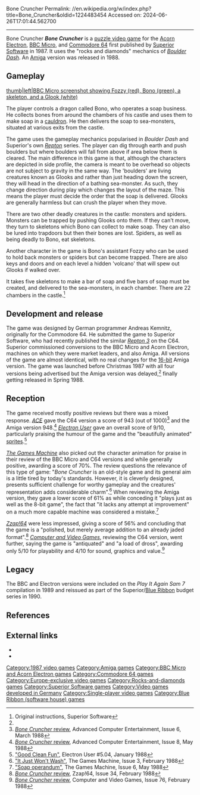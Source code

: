 Bone Cruncher
Permalink: //en.wikipedia.org/w/index.php?title=Bone_Cruncher&oldid=1224483454
Accessed on: 2024-06-26T17:01:44.562700



------
Bone Cruncher
{{Infobox video game
| title = Bone Cruncher
| image = Bonecruncher.jpg
| caption =
| developer = Andreas Kemnitz
| publisher = [[Superior Software]]
| designer = Andreas Kemnitz
| released = '''1987:''' BBC, Electron, C64<br>'''1988:''' Amiga
| genre = [[Puzzle video game|Puzzle]]
| modes = [[Single-player video game|Single-player]]
| platforms = [[Acorn Electron]], [[BBC Micro]], [[Commodore 64]], [[Amiga]]
}}
'''''Bone Cruncher''''' is a [[puzzle video game]] for the [[Acorn Electron]], [[BBC Micro]], and [[Commodore 64]] first published by [[Superior Software]] in 1987. It uses the "rocks and diamonds" mechanics of ''[[Boulder Dash (video game)|Boulder Dash]]''. An [[Amiga]] version was released in 1988.

==Gameplay==
[[image:Bonecruncher in-game screen (BBC).png|thumb|left|BBC Micro screenshot showing Fozzy (red), Bono (green), a skeleton, and a Glook (white)]]

The player controls a dragon called Bono, who operates a soap business. He collects bones from around the chambers of his castle and uses them to make soap in a [[cauldron]]. He then delivers the soap to sea-monsters, situated at various exits from the castle.

The game uses the gameplay mechanics popularised in ''Boulder Dash'' and Superior's own ''[[Repton (computer game)|Repton]]'' series. The player can dig through earth and push boulders but where boulders will fall from above if area below them is cleared. The main difference in this game is that, although the characters are depicted in side profile, the camera is meant to be overhead so objects are not subject to gravity in the same way. The 'boulders' are living creatures known as Glooks and rather than just heading down the screen, they will head in the direction of a bathing sea-monster. As such, they change direction during play which changes the layout of the maze. This means the player must decide the order that the soap is delivered. Glooks are generally harmless but can crush the player when they move.

There are two other deadly creatures in the castle: monsters and spiders. Monsters can be trapped by pushing Glooks onto them. If they can't move, they turn to skeletons which Bono can collect to make soap. They can also be lured into trapdoors but then their bones are lost. Spiders, as well as being deadly to Bono, eat skeletons.

Another character in the game is Bono's assistant Fozzy who can be used to hold back monsters or spiders but can become trapped. There are also keys and doors and on each level a hidden 'volcano' that will spew out Glooks if walked over.

It takes five skeletons to make a bar of soap and five bars of soap must be created, and delivered to the sea-monsters, in each chamber. There are 22 chambers in the castle.<ref>Original instructions, Superior Software</ref>

==Development and release==
The game was designed by German programmer Andreas Kemnitz, originally for the Commodore 64. He submitted the game to Superior Software, who had recently published the similar ''[[Repton 3]]'' on the C64. Superior commissioned conversions to the BBC Micro and Acorn Electron, machines on which they were market leaders, and also Amiga. All versions of the game are almost identical, with no real changes for the [[16-bit]] Amiga version. The game was launched before Christmas 1987 with all four versions being advertised but the Amiga version was delayed,<ref name="games machine"/> finally getting released in Spring 1988.

==Reception==
The game received mostly positive reviews but there was a mixed response. ''[[ACE (games magazine)|ACE]]'' gave the C64 version a score of 943 (out of 1000)<ref name="ACE C64">[http://amr.abime.net/review_42622 ''Bone Cruncher'' review], Advanced Computer Entertainment, Issue 6, March 1988</ref> and the Amiga version 948.<ref name="ACE Amiga">[http://amr.abime.net/review_42527 ''Bone Cruncher'' review], Advanced Computer Entertainment, Issue 8, May 1988</ref> ''[[Electron User]]'' gave an overall score of 9/10, particularly praising the humour of the game and the "beautifully animated" [[Sprite (computer graphics)|sprites]].<ref name="electron user">[http://8bs.com/elecgame/bonecruncher.htm "Good Clean Fun"], Electron User #5.04, January 1988</ref>

''[[The Games Machine]]'' also picked out the character animation for praise in their review of the BBC Micro and C64 versions and while generally positive, awarding a score of 70%. The review questions the relevance of this type of game: "''Bone Cruncher'' is an old-style game and its general aim is a little tired by today's standards. However, it is cleverly designed, presents sufficient challenge for worthy gameplay and the creatures' representation adds considerable charm".<ref name="games machine">[http://amr.abime.net/review_42884 "It Just Won't Wash"], The Games Machine, Issue 3, February 1988</ref> When reviewing the Amiga version, they gave a lower score of 61% as while conceding it "plays just as well as the 8-bit game", the fact that "it lacks any attempt at improvement" on a much more capable machine was considered a mistake.<ref name="games machine 2">[http://amr.abime.net/review_43152 "Soap operandum"], The Games Machine, Issue 6, May 1988</ref>

''[[Zzap!64]]'' were less impressed, giving a score of 56% and concluding that the game is a "polished, but merely average addition to an already jaded format".<ref name="zzap">[http://www.zzap64.co.uk/cgi-bin/displaypage.pl?issue=034&amp;page=025&amp;thumbstart=0&amp;magazine=zzap&amp;check=1 ''Bone Cruncher'' review], Zzap!64, Issue 34, February 1988</ref> ''[[Computer and Video Games]]'', reviewing the C64 version, went further, saying the game is "antiquated" and "a load of dross", awarding only 5/10 for playability and 4/10 for sound, graphics and value.<ref name="cvg">[http://amr.abime.net/review_34380 ''Bone Cruncher'' review], Computer and Video Games, Issue 76, February 1988</ref>

==Legacy==
The BBC and Electron versions were included on the ''Play It Again Sam 7'' compilation in 1989 and reissued as part of the Superior/[[Blue Ribbon (software house)|Blue Ribbon]] budget series in 1990.

==References==
{{reflist}}

==External links==
* {{Lemon64 game|id=339|name=Bone Cruncher}}
* {{abime|id=182}}

{{Superior Software}}

[[Category:1987 video games]]
[[Category:Amiga games]]
[[Category:BBC Micro and Acorn Electron games]]
[[Category:Commodore 64 games]]
[[Category:Europe-exclusive video games]]
[[Category:Rocks-and-diamonds games]]
[[Category:Superior Software games]]
[[Category:Video games developed in Germany]]
[[Category:Single-player video games]]
[[Category:Blue Ribbon (software house) games]]